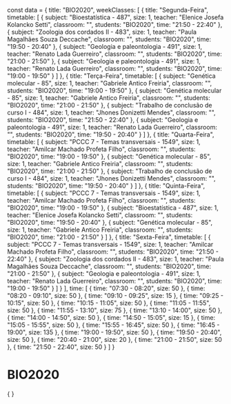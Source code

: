 const data = {
  title: "BIO2020",
  weekClasses: [
    {
      title: "Segunda-Feira",
      timetable: [
        {
          subject: "Bioestatística - 487",
          size: 1,
          teacher: "Elenice Josefa Kolancko Setti",
          classroom: "",
          students: "BIO2020",
          time: "21:50 - 22:40"
        },
        {
          subject: "Zoologia dos cordados II - 483",
          size: 1,
          teacher: "Paula Magalhães Souza Deccache",
          classroom: "",
          students: "BIO2020",
          time: "19:50 - 20:40"
        },
        {
          subject: "Geologia e paleontologia - 491",
          size: 1,
          teacher: "Renato Lada Guerreiro",
          classroom: "",
          students: "BIO2020",
          time: "21:00 - 21:50"
        },
        {
          subject: "Geologia e paleontologia - 491",
          size: 1,
          teacher: "Renato Lada Guerreiro",
          classroom: "",
          students: "BIO2020",
          time: "19:00 - 19:50"
        }
      ]
    },
    {
      title: "Terça-Feira",
      timetable: [
        {
          subject: "Genética molecular - 85",
          size: 1,
          teacher: "Gabriele Antico Freiria",
          classroom: "",
          students: "BIO2020",
          time: "19:00 - 19:50"
        },
        {
          subject: "Genética molecular - 85",
          size: 1,
          teacher: "Gabriele Antico Freiria",
          classroom: "",
          students: "BIO2020",
          time: "21:00 - 21:50"
        },
        {
          subject: "Trabalho de conclusão de curso I - 484",
          size: 1,
          teacher: "Jhones Donizetti Mendes",
          classroom: "",
          students: "BIO2020",
          time: "21:50 - 22:40"
        },
        {
          subject: "Geologia e paleontologia - 491",
          size: 1,
          teacher: "Renato Lada Guerreiro",
          classroom: "",
          students: "BIO2020",
          time: "19:50 - 20:40"
        }
      ]
    },
    {
      title: "Quarta-Feira",
      timetable: [
        {
          subject: "PCCC 7  - Temas transversais - 1549",
          size: 1,
          teacher: "Amilcar Machado Profeta Filho",
          classroom: "",
          students: "BIO2020",
          time: "19:00 - 19:50"
        },
        {
          subject: "Genética molecular - 85",
          size: 1,
          teacher: "Gabriele Antico Freiria",
          classroom: "",
          students: "BIO2020",
          time: "21:00 - 21:50"
        },
        {
          subject: "Trabalho de conclusão de curso I - 484",
          size: 1,
          teacher: "Jhones Donizetti Mendes",
          classroom: "",
          students: "BIO2020",
          time: "19:50 - 20:40"
        }
      ]
    },
    {
      title: "Quinta-Feira",
      timetable: [
        {
          subject: "PCCC 7  - Temas transversais - 1549",
          size: 1,
          teacher: "Amilcar Machado Profeta Filho",
          classroom: "",
          students: "BIO2020",
          time: "19:00 - 19:50"
        },
        {
          subject: "Bioestatística - 487",
          size: 1,
          teacher: "Elenice Josefa Kolancko Setti",
          classroom: "",
          students: "BIO2020",
          time: "19:50 - 20:40"
        },
        {
          subject: "Genética molecular - 85",
          size: 1,
          teacher: "Gabriele Antico Freiria",
          classroom: "",
          students: "BIO2020",
          time: "21:00 - 21:50"
        }
      ]
    },
    {
      title: "Sexta-Feira",
      timetable: [
        {
          subject: "PCCC 7  - Temas transversais - 1549",
          size: 1,
          teacher: "Amilcar Machado Profeta Filho",
          classroom: "",
          students: "BIO2020",
          time: "21:50 - 22:40"
        },
        {
          subject: "Zoologia dos cordados II - 483",
          size: 1,
          teacher: "Paula Magalhães Souza Deccache",
          classroom: "",
          students: "BIO2020",
          time: "21:00 - 21:50"
        },
        {
          subject: "Geologia e paleontologia - 491",
          size: 1,
          teacher: "Renato Lada Guerreiro",
          classroom: "",
          students: "BIO2020",
          time: "19:00 - 19:50"
        }
      ]
    }
  ],
  time: [
    {
      time: "07:30 - 08:20",
      size: 50
    },
    {
      time: "08:20 - 09:10",
      size: 50
    },
    {
      time: "09:10 - 09:25",
      size: 15
    },
    {
      time: "09:25 - 10:15",
      size: 50
    },
    {
      time: "10:15 - 11:05",
      size: 50
    },
    {
      time: "11:05 - 11:55",
      size: 50
    },
    {
      time: "11:55 - 13:10",
      size: 75
    },
    {
      time: "13:10 - 14:00",
      size: 50
    },
    {
      time: "14:00 - 14:50",
      size: 50
    },
    {
      time: "14:50 - 15:05",
      size: 15
    },
    {
      time: "15:05 - 15:55",
      size: 50
    },
    {
      time: "15:55 - 16:45",
      size: 50
    },
    {
      time: "16:45 - 19:00",
      size: 135
    },
    {
      time: "19:00 - 19:50",
      size: 50
    },
    {
      time: "19:50 - 20:40",
      size: 50
    },
    {
      time: "20:40 - 21:00",
      size: 20
    },
    {
      time: "21:00 - 21:50",
      size: 50
    },
    {
      time: "21:50 - 22:40",
      size: 50
    }
  ]
}

# BIO2020

<div>
    {
        <Grid
            title={data.title} 
            weekClasses={data.weekClasses} 
            time={data.time}
        />
    }
</div>